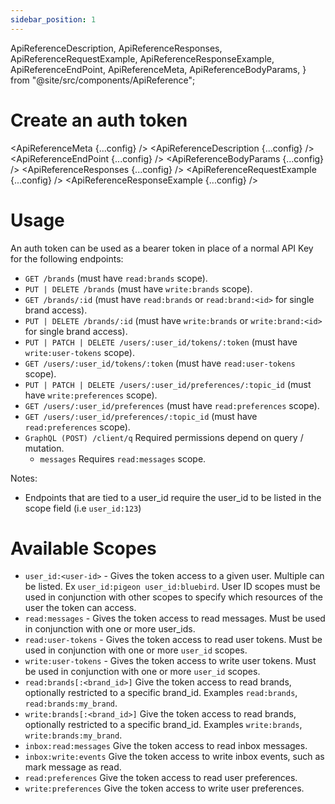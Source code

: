 ```yaml
---
sidebar_position: 1
---
```


  ApiReferenceDescription,
  ApiReferenceResponses,
  ApiReferenceRequestExample,
  ApiReferenceResponseExample,
  ApiReferenceEndPoint,
  ApiReferenceMeta,
  ApiReferenceBodyParams,
} from "@site/src/components/ApiReference";

# Create an auth token

<ApiReferenceMeta {...config} />
<ApiReferenceDescription {...config} />
<ApiReferenceEndPoint {...config} />
<ApiReferenceBodyParams {...config} />
<ApiReferenceResponses {...config} />
<ApiReferenceRequestExample {...config} />
<ApiReferenceResponseExample {...config} />

# Usage

An auth token can be used as a bearer token in place of a normal API Key for the following endpoints:

- `GET /brands` (must have `read:brands` scope).
- `PUT | DELETE /brands` (must have `write:brands` scope).
- `GET /brands/:id` (must have `read:brands` or `read:brand:<id>` for single brand access).
- `PUT | DELETE /brands/:id` (must have `write:brands` or `write:brand:<id>` for single brand access).
- `PUT | PATCH | DELETE /users/:user_id/tokens/:token` (must have `write:user-tokens` scope).
- `GET /users/:user_id/tokens/:token` (must have `read:user-tokens` scope).
- `PUT | PATCH | DELETE /users/:user_id/preferences/:topic_id` (must have `write:preferences` scope).
- `GET /users/:user_id/preferences` (must have `read:preferences` scope).
- `GET /users/:user_id/preferences/:topic_id` (must have `read:preferences` scope).
- `GraphQL (POST) /client/q` Required permissions depend on query / mutation.
  - `messages` Requires `read:messages` scope.

Notes:

- Endpoints that are tied to a user_id require the user_id to be listed in the scope field (i.e `user_id:123`)

# Available Scopes

- `user_id:<user-id>` - Gives the token access to a given user. Multiple can be listed. Ex `user_id:pigeon user_id:bluebird`. User ID scopes must be used in conjunction with other scopes to specify which resources of the user the token can access.
- `read:messages` - Gives the token access to read messages. Must be used in conjunction with one or more user_ids.
- `read:user-tokens` - Gives the token access to read user tokens. Must be used in conjunction with one or more `user_id` scopes.
- `write:user-tokens` - Gives the token access to write user tokens. Must be used in conjunction with one or more `user_id` scopes.
- `read:brands[:<brand_id>]` Give the token access to read brands, optionally restricted to a specific brand_id. Examples `read:brands`, `read:brands:my_brand`.
- `write:brands[:<brand_id>]` Give the token access to read brands, optionally restricted to a specific brand_id. Examples `write:brands`, `write:brands:my_brand`.
- `inbox:read:messages` Give the token access to read inbox messages.
- `inbox:write:events` Give the token access to write inbox events, such as mark message as read.
- `read:preferences` Give the token access to read user preferences.
- `write:preferences` Give the token access to write user preferences.
